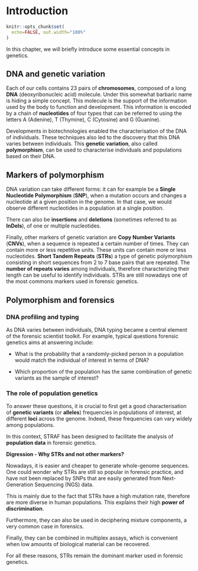 # Introduction {-}

```r
knitr::opts_chunk$set(
  echo=FALSE, out.width="100%"
)
```

In this chapter, we will briefly introduce some essential concepts in genetics.

## DNA and genetic variation {-}

Each of our cells contains 23 pairs of __chromosomes__, composed of a long __DNA__ 
(deoxyribonucleic acid) molecule. Under this somewhat barbaric name
is hiding a simple concept. This molecule is the support of the information 
used by the body to function and development. This information is encoded by a 
chain of __nucleotides__ of four types that can be referred to using the letters
A (Adenine), T (Thymine), C (Cytosine) and G (Guanine).

Developments in biotechnologies enabled the characterisation of the DNA of
individuals. These techniques also led to the discovery that this DNA varies
between individuals. This __genetic variation__, also called __polymorphism__, 
can be used to characterise individuals and populations based on their DNA.

## Markers of polymorphism {-}

DNA variation can take different forms: it can for example be a 
__Single Nucleotide Polymorphism__ (**SNP**), when a mutation occurs and changes a
nucleotide at a given position in the genome. In that case, we would observe
different nucleotides in a population at a single position. 

There can also be __insertions__ and __deletions__ (sometimes referred to as
**InDels**), of one or multiple nucleotides.

Finally, other markers of genetic variation are __Copy Number Variants__ (**CNVs**), 
when a sequence is repeated a certain number of times. 
They can contain more or less repetitive units. These units can contain more or 
less nucleotides. __Short Tandem Repeats__ (**STRs**) a type of genetic 
polymorphism consisting in short sequences from 2 to 7 base pairs that are 
repeated. The __number of repeats varies__ among individuals, therefore characterizing 
their length can be useful to identify individuals. STRs are still nowadays one of 
the most commons markers used in forensic genetics.

## Polymorphism and forensics {-}

### DNA profiling and typing {-}

As DNA varies between individuals, DNA typing became a central element of the forensic
scientist toolkit. For example, typical questions forensic genetics aims at
answering include:

* What is the probability that a randomly-picked person in a population would 
match the individual of interest in terms of DNA?

* Which proportion of the population has the same combination of
genetic variants as the sample of interest?

### The role of population genetics {-}

To answer these questions, it is crucial to first get a good characterisation 
of __genetic variants__ (or **alleles**) frequencies in populations of interest,
at different __loci__ across the genome. Indeed, these frequencies can vary 
widely among populations.

In this context, STRAF has been designed to facilitate the analysis of 
__population data__ in forensic genetics.


:::digression
__Digression - Why STRs and not other markers?__

Nowadays, it is easier and cheaper to generate whole-genome sequences. One could
wonder why STRs are still so popular in forensic practice, and have not been replaced
by SNPs that are easily generated from Next-Generation Sequencing (NGS) data.

This is mainly due to the fact that STRs have a high mutation rate, therefore
are more diverse in human populations. This explains their high __power of discrimination__.

Furthermore, they can also be used in deciphering mixture components, a very common
case in forensics.

Finally, they can be combined in multiplex assays, which is convenient when low 
amounts of biological material can be recovered.

For all these reasons, STRs remain the dominant marker used in forensic genetics.
:::
